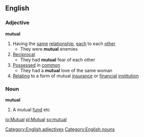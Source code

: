==English==
===Adjective===
'''mutual'''
# Having the [[same]] [[relationship]], [[each]] to each [[other]]
#* They were '''mutual''' enemies
# [[Reciprocal]]
#* They had '''mutual''' fear of each other
# [[Possessed]] in [[common]]
#* They had a '''mutual''' love of the same woman
# [[Relating]] to a form of mutual [[insurance]] or [[financial]] [[institution]]
===Noun===
'''mutual'''
# A mutual [[fund]] etc
[[Category:English adjectives]]
[[Category:English nouns]]

[[io:Mutual]]
[[pl:Mutual]]
[[sv:mutual]]